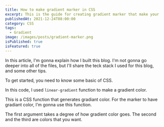 ```yaml
---
title: How to make gradient marker in CSS
excerpt: This is the guide for creating gradient marker that make your articles more fancy.
publishedAt: 2021-12-24T08:00:00
category: CSS
tags:
  - Gradient
image: /images/posts/gradient-marker.png
isPublished: true
isFeatured: true
---
```


In this article, I'm gonna explain how I built this blog. I'm not gonna go deeper into all of the files, but I'll share the teck stack I used for this blog, and some other tips.

To get started, you need to know some basic of CSS.

In this code, I used `linear-gradient` function to make a gradient color.

This is a CSS function that generates gradiant color. For the marker to have gradiant color, I'm gonna use this function.

The first argument takes a degree of how gradient color goes. The second and the third are colors that you want.
